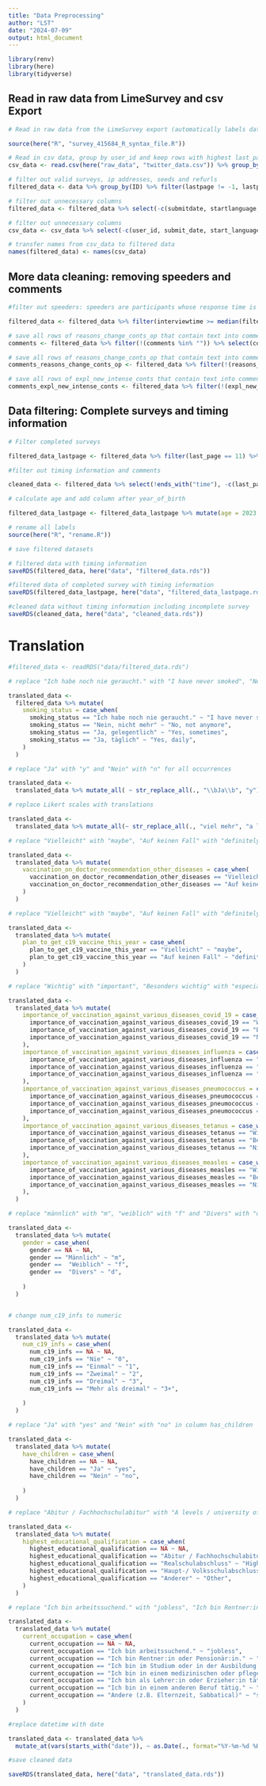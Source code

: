 ```yaml
---
title: "Data Preprocessing"
author: "LST"
date: "2024-07-09"
output: html_document
---
```


```r
library(renv)
library(here)
library(tidyverse)
```

## Read in raw data from LimeSurvey and csv Export

```r
# Read in raw data from the LimeSurvey export (automatically labels data)

source(here("R", "survey_415684_R_syntax_file.R"))

# Read in csv data, group by user_id and keep rows with highest last_page (people that at least started the survey)
csv_data <- read.csv(here("raw_data", "twitter_data.csv")) %>% group_by(user_id) %>% filter(last_page != -1, last_page == max(last_page)) %>% ungroup()

# filter out valid surveys, ip addresses, seeds and refurls
filtered_data <- data %>% group_by(ID) %>% filter(lastpage != -1, lastpage == max(lastpage)) %>% ungroup() %>% select(-c(id, ipaddr, seed, refurl))

# filter out unnecessary columns
filtered_data <- filtered_data %>% select(-c(submitdate, startlanguage, startdate, datestamp, AC, ref, origin, ID))

# filter out unnecessary columns
csv_data <- csv_data %>% select(-c(user_id, submit_date, start_language, start_date, datestamp, is_adult, ref, origin))

# transfer names from csv_data to filtered data
names(filtered_data) <- names(csv_data)
```

## More data cleaning: removing speeders and comments 

```r
#filter out speeders: speeders are participants whose response time is less than a third of the median response time.

filtered_data <- filtered_data %>% filter(interviewtime >= median(filtered_data$interviewtime)/3)

# save all rows of reasons_change_conts_op that contain text into comments
comments <- filtered_data %>% filter(!(comments %in% "")) %>% select(comments)

# save all rows of reasons_change_conts_op that contain text into comments
comments_reasons_change_conts_op <- filtered_data %>% filter(!(reasons_change_conts_op %in% "")) %>% select(reasons_change_conts_op)

# save all rows of expl_new_intense_conts that contain text into comments
comments_expl_new_intense_conts <- filtered_data %>% filter(!(expl_new_intense_conts %in% "")) %>% select(expl_new_intense_conts)
```

## Data filtering: Complete surveys and timing information

```r
# Filter completed surveys

filtered_data_lastpage <- filtered_data %>% filter(last_page == 11) %>% select(-last_page)

#filter out timing information and comments

cleaned_data <- filtered_data %>% select(!ends_with("time"), -c(last_page, comments,  reasons_change_conts_op, expl_new_intense_conts))

# calculate age and add column after year_of_birth

filtered_data_lastpage <- filtered_data_lastpage %>% mutate(age = 2023 - year_of_birth, .after = year_of_birth)

# rename all labels
source(here("R", "rename.R"))

# save filtered datasets

# filtered data with timing information
saveRDS(filtered_data, here("data", "filtered_data.rds"))

#filtered data of completed survey with timing information
saveRDS(filtered_data_lastpage, here("data", "filtered_data_lastpage.rds"))

#cleaned data without timing information including incomplete survey
saveRDS(cleaned_data, here("data", "cleaned_data.rds"))
```


# Translation
```r
#filtered_data <- readRDS("data/filtered_data.rds")

# replace "Ich habe noch nie geraucht." with "I have never smoked", "Nein, nicht mehr" with "No, not anymore" "Ja, gelegentlich" with "Yes, sometimes", "Ja, täglich" with "Yes, daily" and "Ich möchte nicht antworten" with "Unwilling to answer" in column smoking_status

translated_data <-
  filtered_data %>% mutate(
    smoking_status = case_when(
      smoking_status == "Ich habe noch nie geraucht." ~ "I have never smoked",
      smoking_status == "Nein, nicht mehr" ~ "No, not anymore",
      smoking_status == "Ja, gelegentlich" ~ "Yes, sometimes",
      smoking_status == "Ja, täglich" ~ "Yes, daily",
    )
  )

# replace "Ja" with "y" and "Nein" with "n" for all occurrences

translated_data <-
  translated_data %>% mutate_all( ~ str_replace_all(., "\\bJa\\b", "y")) %>% mutate_all( ~ str_replace_all(., "Nein", "n")) %>% mutate_all( ~ str_replace_all(., "Ich möchte nicht antworten", "Unwilling to answer")) %>% mutate_all( ~ str_replace_all(., "Ich weiß es nicht", "I don't know"))  %>% mutate_all( ~ str_replace_all(., "Weiß nicht", "I don't know")) %>% mutate_all( ~ str_replace_all(., "Nicht zutreffend", "Not applicable"))

# replace Likert scales with translations

translated_data <-
  translated_data %>% mutate_all(~ str_replace_all(., "viel mehr", "a lot more")) %>% mutate_all(~ str_replace_all(., "etwas mehr", "a bit more")) %>% mutate_all(~ str_replace_all(., "genauso", "equally")) %>% mutate_all(~ str_replace_all(., "etwas weniger", "a bit less")) %>% mutate_all(~ str_replace_all(., "viel weniger", "a lot less"))  %>% mutate_all(~ str_replace_all(., "trifft nicht zu", "does not apply")) %>%  mutate_all(~ str_replace_all(., "mehr", "more")) %>% mutate_all(~ str_replace_all(., "weniger", "less"))

# replace "Vielleicht" with "maybe", "Auf keinen Fall" with "definitely not" in column vaccination_on_doctor_recommendation_other_diseases

translated_data <-
  translated_data %>% mutate(
    vaccination_on_doctor_recommendation_other_diseases = case_when(
      vaccination_on_doctor_recommendation_other_diseases == "Vielleicht" ~ "maybe",
      vaccination_on_doctor_recommendation_other_diseases == "Auf keinen Fall" ~ "definitely not"
    )
  )

# replace "Vielleicht" with "maybe", "Auf keinen Fall" with "definitely not" in column plan_to_get_c19_vaccine_this_year

translated_data <-
  translated_data %>% mutate(
    plan_to_get_c19_vaccine_this_year = case_when(
      plan_to_get_c19_vaccine_this_year == "Vielleicht" ~ "maybe",
      plan_to_get_c19_vaccine_this_year == "Auf keinen Fall" ~ "definitely not"
    )
  )

# replace "Wichtig" with "important", "Besonders wichtig" with "especially important" and "Nicht so wichtig" with "not as important" in columns importance_of_vaccination_against_...

translated_data <-
  translated_data %>% mutate(
    importance_of_vaccination_against_various_diseases_covid_19 = case_when(
      importance_of_vaccination_against_various_diseases_covid_19 == "Wichtig" ~ "important",
      importance_of_vaccination_against_various_diseases_covid_19 == "Besonders wichtig" ~ "especially important",
      importance_of_vaccination_against_various_diseases_covid_19 == "Nicht wichtig" ~ "not as important"
    ),
    importance_of_vaccination_against_various_diseases_influenza = case_when(
      importance_of_vaccination_against_various_diseases_influenza == "Wichtig" ~ "important",
      importance_of_vaccination_against_various_diseases_influenza == "Besonders wichtig" ~ "especially important",
      importance_of_vaccination_against_various_diseases_influenza == "Nicht wichtig" ~ "not as important"
    ),
    importance_of_vaccination_against_various_diseases_pneumococcus = case_when(
      importance_of_vaccination_against_various_diseases_pneumococcus == "Wichtig" ~ "important",
      importance_of_vaccination_against_various_diseases_pneumococcus == "Besonders wichtig" ~ "especially important",
      importance_of_vaccination_against_various_diseases_pneumococcus == "Nicht wichtig" ~ "not as important"
    ),
    importance_of_vaccination_against_various_diseases_tetanus = case_when(
      importance_of_vaccination_against_various_diseases_tetanus == "Wichtig" ~ "important",
      importance_of_vaccination_against_various_diseases_tetanus == "Besonders wichtig" ~ "especially important",
      importance_of_vaccination_against_various_diseases_tetanus == "Nicht wichtig" ~ "not as important"
    ),
    importance_of_vaccination_against_various_diseases_measles = case_when(
      importance_of_vaccination_against_various_diseases_measles == "Wichtig" ~ "important",
      importance_of_vaccination_against_various_diseases_measles == "Besonders wichtig" ~ "especially important",
      importance_of_vaccination_against_various_diseases_measles == "Nicht wichtig" ~ "not as important"
    ),
  )

# replace "männlich" with "m", "weiblich" with "f" and "Divers" with "d" in column gender

translated_data <-
  translated_data %>% mutate(
    gender = case_when(
      gender == NA ~ NA,
      gender == "Männlich" ~ "m",
      gender ==  "Weiblich" ~ "f",
      gender ==  "Divers" ~ "d",
      
    )
  )


# change num_c19_infs to numeric

translated_data <-
  translated_data %>% mutate(
    num_c19_infs = case_when(
      num_c19_infs == NA ~ NA,
      num_c19_infs == "Nie" ~ "0",
      num_c19_infs == "Einmal" ~ "1",
      num_c19_infs == "Zweimal" ~ "2",
      num_c19_infs == "Dreimal" ~ "3",
      num_c19_infs == "Mehr als dreimal" ~ "3+",
      
    )
  )

# replace "Ja" with "yes" and "Nein" with "no" in column has_children

translated_data <-
  translated_data %>% mutate(
    have_children = case_when(
      have_children == NA ~ NA,
      have_children == "Ja" ~ "yes",
      have_children == "Nein" ~ "no",
      
    )
  )

# replace "Abitur / Fachhochschulabitur" with "A levels / university of applied sciences entrance qualification", "Realschulabschluss" with "High-school diploma", "Haupt/ Volksschulabschluss" with "Secondary modern school qualification" and "Anderer" with "Other" in column highest_educational_qualification

translated_data <-
  translated_data %>% mutate(
    highest_educational_qualification = case_when(
      highest_educational_qualification == NA ~ NA,
      highest_educational_qualification == "Abitur / Fachhochschulabitur" ~ "A levels",
      highest_educational_qualification == "Realschulabschluss" ~ "High-school diploma",
      highest_educational_qualification == "Haupt-/ Volksschulabschluss" ~ "Secondary school qualification",
      highest_educational_qualification == "Anderer" ~ "Other",
    )
  )

# replace "Ich bin arbeitssuchend." with "jobless", "Ich bin Rentner:in oder Pensionär:in." with "pensioner", "Ich bin im Studium oder in der Ausbildung." with "student", "Ich bin in einem medizinischen oder pflegerischen Beruf bei einem Gesundheitsversorger tätig." with "medical", "Ich bin als Lehrer:in oder Erzieher:in tätig." with "education", "Ich bin in einem anderen Beruf tätig." with "other" and "Andere (z.B. Elternzeit, Sabbatical)" with "sabbatical" in column current_occupation

translated_data <-
  translated_data %>% mutate(
    current_occupation = case_when(
      current_occupation == NA ~ NA,
      current_occupation == "Ich bin arbeitssuchend." ~ "jobless",
      current_occupation == "Ich bin Rentner:in oder Pensionär:in." ~ "pensioner",
      current_occupation == "Ich bin im Studium oder in der Ausbildung." ~ "student",
      current_occupation == "Ich bin in einem medizinischen oder pflegerischen Beruf bei einem Gesundheitsversorger tätig." ~ "medical",
      current_occupation == "Ich bin als Lehrer:in oder Erzieher:in tätig." ~ "education",
      current_occupation == "Ich bin in einem anderen Beruf tätig." ~ "other",
      current_occupation == "Andere (z.B. Elternzeit, Sabbatical)" ~ "sabbatical"
    )
  )

#replace datetime with date

translated_data <- translated_data %>%
  mutate_at(vars(starts_with("date")), ~ as.Date(., format="%Y-%m-%d %H:%M:%S"))

#save cleaned data

saveRDS(translated_data, here("data", "translated_data.rds"))
```
